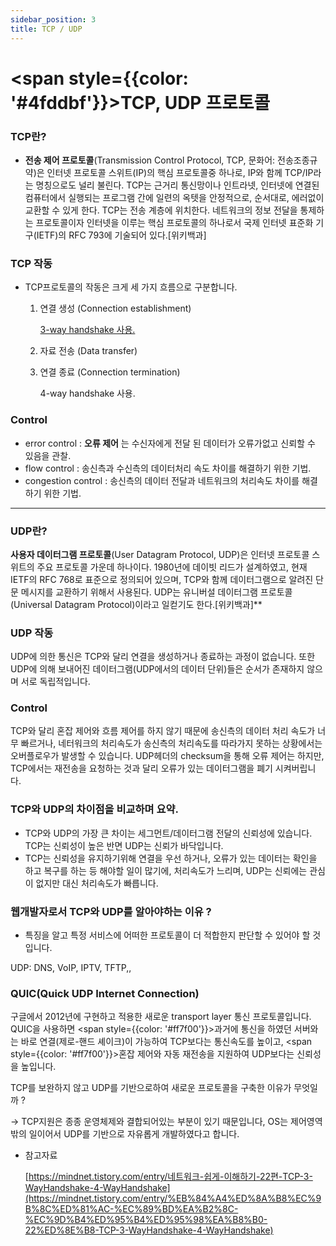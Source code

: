 ```yaml
---
sidebar_position: 3
title: TCP / UDP
---
```

# <span style={{color: '#4fddbf'}}>TCP, UDP 프로토콜</span>

### TCP란?

- **전송 제어 프로토콜**(Transmission Control Protocol, TCP, 문화어: 전송조종규약)은 인터넷 프로토콜 스위트(IP)의 핵심 프로토콜중 하나로, IP와 함께 TCP/IP라는 명칭으로도 널리 불린다. TCP는 근거리 통신망이나 인트라넷, 인터넷에 연결된 컴퓨터에서 실행되는 프로그램 간에 일련의 옥텟을 안정적으로, 순서대로, 에러없이 교환할 수 있게 한다. TCP는 전송 계층에 위치한다. 네트워크의 정보 전달을 통제하는 프로토콜이자 인터넷을 이루는 핵심 프로토콜의 하나로서 국제 인터넷 표준화 기구(IETF)의 RFC 793에 기술되어 있다.[위키백과]
### TCP 작동

- TCP프로토콜의 작동은 크게 세 가지 흐름으로 구분합니다.
    1. 연결 생성 (Connection establishment)

       [3-way handshake 사용.](https://www.notion.so/3-way-handshake-c6b544a3a0784e0f9c1178f5f604bacc)

    2. 자료 전송 (Data transfer)
    3. 연결 종료 (Connection termination)

       4-way handshake 사용.


### Control

- error control : **오류 제어** 는 수신자에게 전달 된 데이터가 오류가없고 신뢰할 수 있음을 관찰.
- flow control : 송신측과 수신측의 데이터처리 속도 차이를 해결하기 위한 기법.
- congestion control : 송신측의 데이터 전달과 네트워크의 처리속도 차이를 해결하기 위한 기법.

---

### UDP란?

**사용자 데이터그램 프로토콜**(User Datagram Protocol, UDP)은 인터넷 프로토콜 스위트의 주요 프로토콜 가운데 하나이다. 1980년에 데이빗 리드가 설계하였고, 현재 IETF의 RFC 768로 표준으로 정의되어 있으며, TCP와 함께 데이터그램으로 알려진 단문 메시지를 교환하기 위해서 사용된다. UDP는 유니버설 데이터그램 프로토콜(Universal Datagram Protocol)이라고 일컫기도 한다.[위키백과]**
### UDP 작동

UDP에 의한 통신은 TCP와 달리 연결을 생성하거나 종료하는 과정이 없습니다. 또한 UDP에 의해 보내어진 데이터그램(UDP에서의 데이터 단위)들은 순서가 존재하지 않으며 서로 독립적입니다.

### Control

TCP와 달리 혼잡 제어와 흐름 제어를 하지 않기 때문에 송신측의 데이터 처리 속도가 너무 빠르거나, 네터워크의 처리속도가 송신측의 처리속도를 따라가지 못하는 상황에서는 오버플로우가 발생할 수 있습니다. UDP헤더의 checksum을 통해 오류 제어는 하지만, TCP에서는 재전송을 요청하는 것과 달리 오류가 있는 데이터그램을 폐기 시켜버립니다.

### TCP와 UDP의 차이점을 비교하며 요약.

- TCP와 UDP의 가장 큰 차이는 세그먼트/데이터그램 전달의 신뢰성에 있습니다. TCP는 신뢰성이 높은 반면 UDP는 신뢰가 바닥입니다.
- TCP는 신뢰성을 유지하기위해 연결을 우선 하거나, 오류가 있는 데이터는 확인을 하고 복구를 하는 등 해야할 일이 많기에, 처리속도가 느리며, UDP는 신뢰에는 관심이 없지만 대신 처리속도가 빠릅니다.

### 웹개발자로서 TCP와 UDP를 알아야하는 이유 ?

- 특징을 알고 특정 서비스에 어떠한 프로토콜이 더 적합한지 판단할 수 있어야 할 것입니다.

UDP: DNS, VoIP, IPTV, TFTP,,

### QUIC(**Quick UDP Internet Connection)**

구글에서 2012년에 구현하고 적용한 새로운 transport layer 통신 프로토콜입니다. QUIC을 사용하면 <span style={{color: '#ff7f00'}}>과거에 통신을 하였던 서버와는 바로 연결(제로-핸드 셰이크)</span>이 가능하여 TCP보다는 통신속도를 높이고, <span style={{color: '#ff7f00'}}>혼잡 제어와 자동 재전송</span>을 지원하여 UDP보다는 신뢰성을 높입니다.

TCP를 보완하지 않고 UDP를 기반으로하여 새로운 프로토콜을 구축한 이유가 무엇일까 ?

→ TCP지원은 종종 운영체제와 결합되어있는 부분이 있기 때문입니다, OS는 제어영역 밖의 일이어서 UDP를 기반으로 자유롭게 개발하였다고 합니다.


- 참고자료

  [https://mindnet.tistory.com/entry/네트워크-쉽게-이해하기-22편-TCP-3-WayHandshake-4-WayHandshake](https://mindnet.tistory.com/entry/%EB%84%A4%ED%8A%B8%EC%9B%8C%ED%81%AC-%EC%89%BD%EA%B2%8C-%EC%9D%B4%ED%95%B4%ED%95%98%EA%B8%B0-22%ED%8E%B8-TCP-3-WayHandshake-4-WayHandshake)
